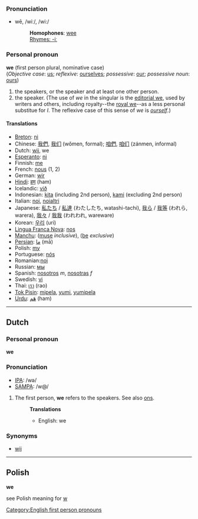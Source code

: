 ===Pronunciation===
*wē, /wiː/, /wi:/
*:'''Homophones''': [[wee]]
*:[[Rhymes:English:-iː|Rhymes: -iː]]

===Personal pronoun===
'''we''' (first person plural, nominative case)<br>
(''Objective case'': [[us]]; ''reflexive'': [[ourselves]]; ''possessive'': [[our]]; ''possessive noun'': [[ours]])

#the speakers, or the speaker and at least one other person.
#the speaker. (The use of ''we'' in the singular is the [[editorial we]], used by writers and others, including royalty--the [[royal we]]--as a less personal substitue for ''I''. The reflexive case of this sense of ''we'' is ''[[ourself]]''.)

====Translations====
*[[Breton]]: [[ni]]
*Chinese: [[我們]], [[我们]] (wǒmen, formal); [[咱們]], [[咱们]] (zánmen, informal)
*Dutch: [[wij]], we
*[[Esperanto]]: [[ni]]
*Finnish: [[me]]
*French: [[nous]] (1, 2)
*German: [[wir]]
*[[Hindi]]: [[हम]] (ham)
*Icelandic: [[við]]
*Indonesian: [[kita]] (including 2nd person), [[kami]] (excluding 2nd person)
*Italian: [[noi]], [[noialtri]]
*Japanese: [[私たち]] / [[私達]] (わたしたち, watashi-tachi), [[我ら]] / [[我等]] (われら, warera), [[我々]] / [[我我]] (われわれ, wareware)
*Korean: [[우리]] (uri)
*[[Lingua Franca Nova]]: [[nos]]
*[[Manchu]]: ([[muse]] ''inclusive''), ([[be]] ''exclusive'')
*[[Persian]]: [[ما]] (mā)
*Polish: [[my]]
*Portuguese: [[nós]]
*Romanian:[[noi]]
*Russian: [[мы]]
*Spanish: [[nosotros]] ''m'', [[nosotras]] ''f''
*Swedish: [[vi]]
*Thai: [[เรา]] (rao)
*[[Tok Pisin]]: [[mipela]], [[yumi]], [[yumipela]]
*[[Urdu]]:  [[هَم]] (ham)

----

==Dutch==
===Personal pronoun===
'''we'''

===Pronunciation===
*[[w:IPA|IPA]]: /wə/
*[[w:SAMPA|SAMPA]]: /w@/

# The first person, '''we''' refers to the speakers. See also [[ons]].
#:'''Translations'''
#:*English: we

===Synonyms===
*[[wij]]

----

== Polish ==
'''we'''

see Polish meaning for [[w]]

[[Category:English first person pronouns]]